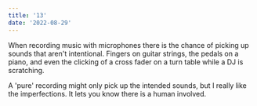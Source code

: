```yaml
---
title: '13'
date: '2022-08-29'
---
```


When recording music with microphones there is the chance of picking up sounds that aren't intentional. Fingers on guitar strings, the pedals on a piano, and even the clicking of a cross fader on a turn table while a DJ is scratching.

A 'pure' recording might only pick up the intended sounds, but I really like the imperfections. It lets you know there is a human involved.
